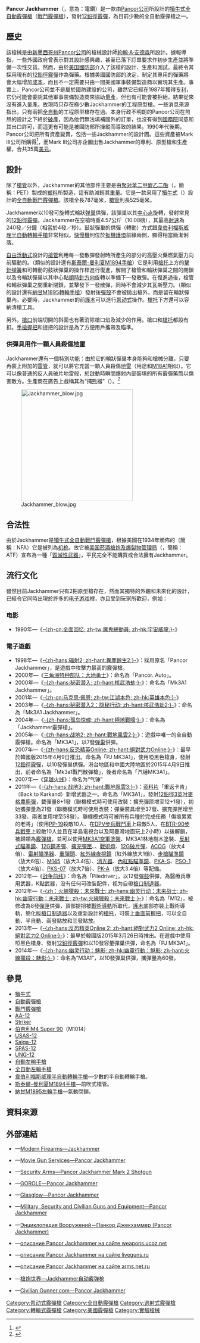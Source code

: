 {{noteTA
|G1=長度單位
|G2=軍事
|G3=Games
|G4=Firearms
}}
{{Infobox Weapon
|name= Pancor Jackhammer
|image= File:Jackhammer draw.jpg
|image_size= 300px
|caption= Jackhammer的專利設計圖
|origin= {{flagcountry|United States}}
|type= [[自動霰彈槍|全自動]][[自動左輪手槍|轉輪式]][[霰彈槍|霰彈槍]]（[[戰鬥霰彈槍|戰鬥霰彈槍]]）
<!-- Type selection -->
|is_ranged= yes
|is_bladed= 
|is_explosive= 
|is_artillery= 
|is_vehicle= 
|is_missile= 
|is_UK= 
<!-- Service history -->
|service= 
|used_by= 
|wars= 
<!-- Production history -->
|designer= [[約翰·A·安德森|約翰·A·安德森]]
|design_date= 1984—1987年
|manufacturer= [[Pancor公司|Pancor公司]]
|unit_cost= 
|production_date= 
|number= 2把（原型槍）
|variants= 
<!-- General specifications -->
|spec_label= 
|weight= 空槍：4.57[[千克|千克]]（10.08[[磅|磅]]）
|length= 787[[毫米|毫米]]（30.98[[英寸|英寸]]）
|part_length= 525毫米（20.67英吋）
|width= 
|height= 
|diameter= 
|crew= 
<!-- Ranged weapon specifications --> 
|cartridge= [[霰彈|12鉛徑霰彈]]
|caliber= <div class="NavFrame collapsed" style="color: black; background-color: #FFFFFF; margin: 0 auto; padding: 0 10px; text-align: left;"><div class="NavHead" style="background-color: #FFFFFF; margin: 0 auto; padding: 0 10px; font-weight:normal;"></div><div class="NavContent" style="background-color: #FFFFFF; margin: 0 auto; padding: 0 10px;">
* 18.53×69.85毫米（0.73×2.75英吋）
* 18.53×76.2毫米（0.73×3英吋）
</div>
</div>
|barrels= 1根，[[滑膛槍炮|滑膛]]，[[槍口|槍口]]前端具有切開的斜面
|action= [[氣體前衝式|氣體前衝式]]自動轉輪<div class="NavFrame collapsed" style="color: black; background-color: #FFFFFF; margin: 0 auto; padding: 0 10px; text-align: left;"><div class="NavHead" style="background-color: #FFFFFF; margin: 0 auto; padding: 0 10px; font-weight:normal;"></div><div class="NavContent" style="background-color: #FFFFFF; margin: 0 auto; padding: 0 10px;">
* 半自動、[[自動火器|全自動]]操作
** [[氣動式_(槍械)|氣動式]]
** [[轉拴式槍栓|轉拴式槍栓]]
* 泵动式操作
** [[泵动式|泵动式]]
</div>
</div>
|mode= <div class="NavFrame collapsed" style="color: black; background-color: #FFFFFF; margin: 0 auto; padding: 0 10px; text-align: left;"><div class="NavHead" style="background-color: #FFFFFF; margin: 0 auto; padding: 0 10px; font-weight:normal;"></div><div class="NavContent" style="background-color: #FFFFFF; margin: 0 auto; padding: 0 10px;">
* 半自動、[[自動火器|全自動]]操作：{{Link-en|半自動槍械|Semi-automatic firearm|半自動}}、全自動，可[[擊發調變槍械|擊發調變]]
* 泵动式操作：{{Link-en|連發步槍|repeating rifle|連發}}
</div>
</div>
|rate= [[自動火器|全自動射擊]]：240發／分鐘（4發／秒）
|velocity= 視乎其[[彈藥|彈藥]]類型而定
|range= 20—40[[米_(单位)|公尺]]（21.87—43.74[[码|码]]，65.62—131.23[[英尺|英尺]]）
|max_range= 150公尺（164.04码，492.13英尺）
|feed= 10發可旋轉動式輪狀[[弹巢|弹巢]]<br />（也可以用作一顆人員殺傷[[地雷|地雷]]）
|sights= [[提把式瞄準具|提把式瞄準具]]：
* [[機械瞄具|機械瞄具]]：觇孔式[[照門|照門]]及[[照準器|準星]]（照門可上翻式調節）
<!-- 火炮規格 -->
|breech= 
|recoil= 
|carriage= 
|elevation= 
|traverse= 
<!-- 刃器規格 --> 
|blade_type= 
|hilt_type= 
|sheath_type= 
|head_type= 
|haft_type= 
<!-- 爆炸物內填炸藥規格 --> 
|filling= 
|filling_weight= 
|detonation= 
|yield= 
<!-- 車輛/飛彈規格 -->
|armour= 
|primary_armament= 
|secondary_arament= 
|engine= 
|engine_power= 
|transmission= 
|payload_capacity= 
|fuel_capacity= 
|pw_ratio= 
|suspension= 
|clearance= 
|vehicle_range= 
|speed= 
|guidance= 
|steering= 
<!-- Missiles only -->
|wingspan= 
|propellant= 
|ceiling= 
|altitude= 
|depth= 
|boost= 
|accuracy= 
|launch_platform= 
|transport= 
}}

'''Pancor Jackhammer'''（{{Lang-en|Jackhammer}}，意為：電鑽）是一款由[[Pancor公司|Pancor公司]]所設計的[[犢牛式_(槍械)|犢牛式]][[自動霰彈槍|全自動]][[霰彈槍|霰彈槍]]（[[戰鬥霰彈槍|戰鬥霰彈槍]]），發射[[霰彈|12鉛徑霰彈]]，為目前少數的全自動霰彈槍之一。

== 歷史 ==
該槍械是由[[新墨西哥州|新墨西哥州]][[Pancor公司|Pancor公司]]的槍械設計師[[約翰·A·安德森|約翰·A·安德森]]所設計。據報導指，一些外國政府曾表示對其設計感興趣，甚至已落下訂單要求作初步生產並將準備一次性交貨。然而，由於[[美国|美国]][[美国国防部|國防部]]介入了該槍的設計、生產和測試，最終令其採用現有的[[霰彈|12鉛徑霰彈]]作為彈藥。根據美國國防部的決定，制定其專用的彈藥將會大幅增加[[成本|成本]]，而且不一定需要只由一間美國軍事裝備製造商以實現其生產。事實上，Pancor公司並不是屬於國防建設的公司，雖然它已經在1987年獲得[[专利|专利]]，它仍可能會委託其他軍事裝備製造商來協助[[大量生產|量產]]，但也有可能會被拒絕，結果從來沒有進入量產。故現時只存在極少數Jackhammer的工程原型槍。一些消息來源指出，只有兩把[[自動火器|全自動]]的工程原型槍存在過。本身行政不明朗的Pancor公司在煎熬的設計之下終於[[破產|破產]]，因為他們無法填補國外的訂單，也沒有得到[[美国国务院|國務院]]同意和其出口許可，而這更有可能是被國防部所操縱而導致的結果。1990年代後期，Pancor公司把所有資產變賣，包括一些Jackhammer的設計圖。這些資產被Mark III公司所購得<ref>{{cite news|url=http://www.moviegunservices.com/mgs_pancor.htm|title=The PANCOR Jackhammer|publisher=Movie Gun Services|author=Jonathan Glazer|accessdate=2009-09-22|archive-date=2018-10-11|archive-url=https://web.archive.org/web/20181011065839/http://www.moviegunservices.com/mgs_pancor.htm|dead-url=no}}</ref>，而Mark III公司亦企圖出售Jackhammer的專利、原型槍和生產權，合共35萬[[美元|美元]]。

== 設計 ==
除了[[槍管|槍管]]以外，Jackhammer的其他部件主要是由[[聚对苯二甲酸乙二酯|聚对苯二甲酸乙二酯]]（{{Lang-en|Polyethylene terephthalate}}，簡稱：PET）製成的[[塑料|塑料]]所製造，這有助減輕其[[质量|重量]]。它是一款采用了[[犢牛式_(槍械)|犢牛式]]（{{Lang-en|Bullpup}}）設計的[[自動霰彈槍|全自動]][[戰鬥霰彈槍|戰鬥]][[霰彈槍|霰彈槍]]。該槍全長787毫米，[[槍管|槍管]]則長525毫米。

Jackhammer以10發可旋轉式輪狀[[弹巢|弹巢]]供彈，該彈巢以其[[质心|中心]][[点|点]]旋轉，發射常見的[[霰彈|12鉛徑霰彈]]。Jackhammer在空槍時重4.57公斤（10.08磅），其最高[[射速|射速]]為240發／分鐘（相當於4發／秒）。鼓狀彈巢的供彈（轉動）方式跟[[韋伯利福斯威理半自動左輪手槍|韋伯利福斯威理]][[半自動|半自動]][[左轮手枪|轉輪手槍]]非常相似。[[擊發調變模式|快慢機]]則位於[[扳機護環|扳機護環]]前緣兩側，顯得相當簡潔俐落。

[[自由浮動式槍管|自由浮動式]]設計的[[槍管|槍管]]利用每一發散彈發射時所產生的部分的高壓火藥燃氣壓力向前驅動的。（類似的設計還有[[斯泰爾-曼利夏M1894手槍|斯泰爾-曼利夏M1894手槍]]）它是利用[[槍托|槍托]]上方的[[撞針|擊針]][[弹簧|弹簧]]和可轉動的鼓狀彈巢的操作桿進行復進，解開了槍管和輪狀彈巢之間的閉鎖以及令輪狀彈巢以其中心點[[順時針方向|順時針方向]]旋轉以準備下一發散彈。在復進過後，槍管和輪狀彈巢之間重新閉鎖，並擊發下一發散彈，同時不會減少其瓦斯壓力。（類似的設計還有[[納甘M1895轉輪手槍|納甘M1895轉輪手槍]]）發射後[[彈殼|彈殼]]不會被拋出槍外，而是留在輪狀彈巢內。必要時，Jackhammer的前[[護木|護木]]可以進行[[泵动式|泵动式]]操作。[[槍托|槍托]]下方還可以容納清槍工具。

另外，[[槍口|槍口]]前端切開的斜面也有著消除槍口焰及減少{{Link-en|槍口上揚|Muzzle rise}}的作用。槍口和[[槍托|槍托]]都設有{{Link-en|槍背帶|Sling (firearms)}}扣。[[手槍握把|手槍握把]]和提把的設計是為了方便用戶攜帶及瞄準。

=== 供彈具用作一顆人員殺傷[[地雷|地雷]] ===
Jackhammer還有一個特別功能：由於它的輪狀彈巢本身能夠和槍械分離，只要再裝上附加的[[雷管|雷管]]，就可以將它充當一顆人員殺傷[[地雷|地雷]]（用途和[[M18A1闊刀地雷|M18A1]]相似）。它可以像普通的反人員破片地雷般，於啟動時瞬間爆射內部裝填的所有霰彈藥筒以傷害敵方。生產商在廣告上戲稱其為“捕[[熊科|熊]]器”（{{Lang-en|Beartrap}}）。<ref>{{cite book|last = Hogg| first = Ian| title = Jane's Infantry Weapons 1989-90, 15th Edition | publisher = Jane's Information Group| year = 1989| isbn =0710608896| page =266}}</ref>

[[File:Jackhammer_blow.jpg|300px]]

== 合法性 ==
由於Jackhammer是[[犢牛式_(槍械)|犢牛式]][[自動霰彈槍|全自動]][[戰鬥霰彈槍|戰鬥]][[霰彈槍|霰彈槍]]，根據美國在1934年頒佈的{{Link-en|全國槍械法|National Firearms Act}}（簡稱：NFA）它是被列為[[机枪|机枪]]。故它被[[美国|美国]][[美國菸酒槍炮及爆裂物管理局|菸酒槍炮及爆裂物管理局]]（{{Lang-en|Bureau of Alcohol, Tobacco, Firearms and Explosives}}，簡稱：ATF）宣布為一種「[[毀滅性武器|毀滅性武器]]」，平民完全不能購買或合法擁有Jackhammer。

== 流行文化 ==
雖然目前Jackhammer只有2把原型槍存在，然而其獨特的外觀和未來化的設計，已經令它同時出現於許多的[[电子游戏|电子游戏]]裡，亦且受到玩家所歡迎，例如：

=== 电影 ===
* 1990年—《[[全面回忆|-{zh-cn:全面回忆; zh-tw:魔鬼總動員; zh-hk:宇宙威龍;}-]]》

=== 電子遊戲 ===
* 1998年—《[[輻射2|-{zh-hans:辐射2; zh-hant:異塵餘生2;}-]]》：採用原名「Pancor Jackhammer」，是遊戲中攻擊力最高的霰彈槍。
* 2000年—《[[三角洲特种部队系列|三角洲特种部队：大地勇士]]》：命名為「Pancor. Auto」。
* 2000年—《[[秘密潜入|-{zh-hans:秘密潜入; zh-hant:核武浩劫;}-]]》：命名為「Mk3A1 Jackhammer」。
* 2001年—《[[英雄本色_(遊戲)|-{zh-cn:马克思·佩恩; zh-tw:江湖本色; zh-hk:英雄本色;}-]]》
* 2003年—《[[秘密潜入2：隐秘行动|-{zh-hans:秘密潜入2：隐秘行动; zh-hant:核武浩劫2;}-]]》：命名為「Mk3A1 Jackhammer」。
* 2004年—《[[孤岛惊魂_(游戏)|-{zh-hans:孤岛惊魂; zh-hant:極地戰嚎;}-]]》：命名為「Jackhammer霰彈槍」。
* 2005年—《[[戰地風雲2|-{zh-hans:战地2; zh-hant:戰地風雲2;}-]]》：遊戲中唯一的全自動霰彈槍。命名為「MK3A1」，以7發[[弹巢|弹巢]]供彈。
* 2007年—《[[絕對武力Online|-{zh-hans:反恐精英Online; zh-hant:絕對武力Online;}-]]》：最早於韓國版2015年4月9日推出。命名為「PJ MK3A1」，使用啞黑色槍身，發射[[霰彈|12鉛徑霰彈]]，以10發彈巢供彈。港台地區和中國大陸地區於2015年4月9日推出，前者命名為「Mk3a1戰鬥散彈槍」，後者命名為「汽锤MK3A1」。
* 2007年—《[[穿越火线|穿越火线]]》：命名为“气锤”
* 2011年—《[[戰地風雲3|-{zh-hans:战地3; zh-hant:戰地風雲3;}-]]》：[[资料片|资料片]]「重返卡肯」（Back to Karkand）新增武器之一。命名為「MK3A1」，發射[[霰彈|12鉛徑3英吋麥格農]][[鹿彈|鹿彈]]，載彈量8+1發（聯機模式時可使用改裝：擴充彈匣增至12+1發），初始攜彈量為21發（聯機模式時可使用改裝：彈藥裝具增至37發、擴充彈匣增至33發、兩者並用增至58發）。聯機模式時可被所有兵種於完成任務「傷痕累累的老將」（使用[[PP-19野牛冲锋枪|PP-19]]殺敵10人、在[[沙漠巡邏車|DPV步兵戰鬥車]]上殺敵5人、在[[BTR-90|BTR-90]][[裝步戰車|步兵戰車]]上殺敵10人並且在半島電視台以及阿曼灣地圖玩上2小時）以後解鎖，被歸類為[[霰彈槍|霰彈槍]]，並可以使用[[数码迷彩|MK3A1空軍塗裝]]、MK3A1林地樹木塗裝、[[紅點鏡|反射式瞄準鏡]]、[[飛鏢彈|12G鋼矛彈]]、[[彈匣|擴充彈匣]]、{{Link-en|EOTech全息瞄準鏡|EOTech|光電瞄準鏡}}、[[戰術燈|戰術燈]]、[[破片杀伤|12G破片彈]]、[[先進戰鬥光學瞄準鏡|ACOG]]（放大4倍）、[[雷射瞄準器|雷射瞄準器]]、[[霰彈塊|重彈頭]]、[[夜視鏡|紅外線夜視鏡]]（紅外線放大1倍）、[[瞄準鏡|步槍瞄準鏡]]（放大6倍）、[[C79光學瞄準鏡#M145機槍用光學瞄準鏡|M145]]（放大3.4倍）、[[消焰器|消光器]]、[[Kobra紅點鏡|內紅點瞄準鏡]]、[[PKA-S反射式瞄準鏡|PKA-S]]、[[PSO-1光學瞄準鏡|PSO-1]]（放大4倍）、[[PKS-07光學瞄準鏡|PKS-07]]（放大7倍）、[[PK-A紅點鏡|PK-A]]（放大3.4倍）等配備。
* 2012年—《[[战争前线|战争前线]]》：命名為「Piledriver」，以12發[[彈鼓|彈鼓]]供彈，為醫療兵專用武器，K點武器，没有任何可改裝配件，视为自帶[[砲口制動器|槍口制退器]]。
* 2012年—《[[火線獵殺：未來戰士|-{zh：火線獵殺：未來戰士; zh-hans:幽灵行动：未来战士; zh-hk:幽靈行動：未來戰士; zh-tw:火線獵殺：未來戰士;}-]]》：命名為「M12」，被修改為8發[[彈匣|彈匣]]供彈，頂部提把被[[皮卡汀尼導軌|戰術導軌]]所取代，[[護木|護木]]底部亦裝上戰術導軌，簡化版[[砲口制動器|槍口制退器]]以及重新設計的[[槍托|槍托]]，可裝上[[輔助握把|垂直前握把]]，可以全自動、半自動、兩發點放和三發點放。
* 2013年—《[[絕對武力2_Online|-{zh-hans:反恐精英Online 2; zh-hant:絕對武力2 Online; zh-hk:絕對武力2 Online;}-]]》：最早於韓國版2015年3月26日時推出。在遊戲中使用啞黑色槍身、發射[[霰彈|12鉛徑霰彈]]和以10發容量彈巢供彈，命名為「PJ MK3A1」。
* 2014年—《[[幽靈行動：魅影|-{zh-hans:幽灵行动：魅影; zh-hk:幽靈行動：魅影; zh-hant:火線獵殺：魅影;}-]]》：命名為“M3A1”，以10發彈巢供彈，攜彈量為60發。

== 參見 ==
* [[犢牛式_(槍械)|犢牛式]]
* [[自動霰彈槍|自動霰彈槍]]
* [[戰鬥霰彈槍|戰鬥霰彈槍]]
* [[AA-12自動霰彈槍|AA-12]]
* [[前鋒型霰彈槍|Striker]]
* [[伯奈利M4_Super_90半自動霰彈槍|伯奈利M4 Super 90]]（M1014）
* [[USAS-12自動霰彈槍|USAS-12]]
* [[Saiga-12半自動霰彈槍|Saiga-12]]
* [[弗蘭基SPAS-12戰鬥霰彈槍|SPAS-12]]
* [[UNG-12半自動霰彈槍|UNG-12]]
* [[自動左輪手槍|自動左輪手槍]]
* [[自動左輪手槍#全自動左輪手槍|全自動左輪手槍]]
* [[韋伯利福斯威理半自動轉輪手槍|韋伯利福斯威理半自動轉輪手槍]]—少數的半自動轉輪手槍。
* [[斯泰爾-曼利夏M1894手槍|斯泰爾-曼利夏M1894手槍]]—前吹式槍管。
* [[納甘M1895左輪手槍|納甘M1895左輪手槍]]—氣動閉鎖。

== 資料來源 ==
{{commons|Pancor Jackhammer}}
{{Reflist}}

== 外部連結 ==
* {{en icon}}—[http://world.guns.ru/shotgun/usa/jackhammer-e.html Modern Firearms—Jackhammer] {{Wayback|url=http://world.guns.ru/shotgun/usa/jackhammer-e.html |date=20160902074514 }}
* {{en icon}}—[http://www.moviegunservices.com/mgs_pancor.htm Movie Gun Services—Pancor Jackhammer] {{Wayback|url=http://www.moviegunservices.com/mgs_pancor.htm |date=20181011065839 }}
* {{en icon}}—[http://www.securityarms.com/20010315/galleryfiles/1700/1732.htm Security Arms—Pancor Jackhammer Mark 2 Shotgun] {{Wayback|url=http://www.securityarms.com/20010315/galleryfiles/1700/1732.htm |date=20160304190054 }}
* {{en icon}}—[http://gunownersresource.com/gorole/index.php?title=Pancor_Jackhammer GOROLE—Pancor Jackhammer] {{Wayback|url=http://gunownersresource.com/gorole/index.php?title=Pancor_Jackhammer |date=20160304132124 }}
* {{en icon}}—[https://archive.is/20130426060154/http://www.glasglow.com/e2/pa/Pancor_Jackhammer.html Glasglow—Pancor Jackhammer]
* {{en icon}}—[http://www.militaryfactory.com/smallarms/detail.asp?smallarms_id=111 Military, Security and Civilian Guns and Equipment—Pancor Jackhammer] {{Wayback|url=http://www.militaryfactory.com/smallarms/detail.asp?smallarms_id=111 |date=20200926145218 }}
* {{ru icon}}—[http://gunsite.narod.ru/pancor_jack.htm Энциклопедия Вооружений－Панкор Джекхаммер (Pancor Jackhammer)] {{Wayback|url=http://gunsite.narod.ru/pancor_jack.htm |date=20180315225626 }}
* {{ru icon}}—[http://weapons.ucoz.net/publ/6-1-0-28 описание Pancor Jackhammer на сайте weapons.ucoz.net] {{Wayback|url=http://weapons.ucoz.net/publ/6-1-0-28 |date=20190405135756 }}
* {{ru icon}}—[https://web.archive.org/web/20090925113942/http://liveguns.ru/drobovik/jackhammer описание Pancor Jackhammer на сайте liveguns.ru]
* {{ru icon}}—[https://web.archive.org/web/20071006134942/http://arms.net.ru/Info/BGO/USA/03.shtml описание Pancor Jackhammer на сайте arms.net.ru]
* {{zh-hans icon}}—[http://pewpewpew.work/usa/sg/jackhammer/jackhammer.htm 槍炮世界—Jackhammer自动霰弹枪] {{Wayback|url=http://pewpewpew.work/usa/sg/jackhammer/jackhammer.htm |date=20200721082427 }}
* {{zh-hant icon}}—[http://www.wargamehk.com/Jackhammer.htm Civilian Gunner.com—Pancor Jackhammer] {{Wayback|url=http://www.wargamehk.com/Jackhammer.htm |date=20200109071201 }}

{{犢牛式槍械}}

[[Category:泵动式霰彈槍|Category:泵动式霰彈槍]]
[[Category:全自動霰彈槍|Category:全自動霰彈槍]]
[[Category:選射式霰彈槍|Category:選射式霰彈槍]]
[[Category:轉輪式霰彈槍|Category:轉輪式霰彈槍]]
[[Category:美國霰彈槍|Category:美國霰彈槍]]
[[Category:實驗槍械|Category:實驗槍械]]